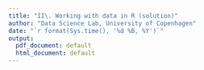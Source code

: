 ```yaml
---
title: "II\. Working with data in R (solution)"
author: "Data Science Lab, University of Copenhagen"
date: "`r format(Sys.time(), '%d %B, %Y')`"
output:
  pdf_document: default
  html_document: default
---
```


